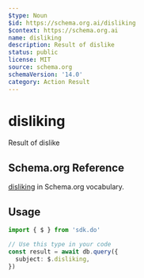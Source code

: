 ```yaml
---
$type: Noun
$id: https://schema.org.ai/disliking
$context: https://schema.org.ai
name: disliking
description: Result of dislike
status: public
license: MIT
source: schema.org
schemaVersion: '14.0'
category: Action Result
---
```


# disliking

Result of dislike

## Schema.org Reference

[disliking](https://schema.org/DislikeAction) in Schema.org vocabulary.

## Usage

```typescript
import { $ } from 'sdk.do'

// Use this type in your code
const result = await db.query({
  subject: $.disliking,
})
```
